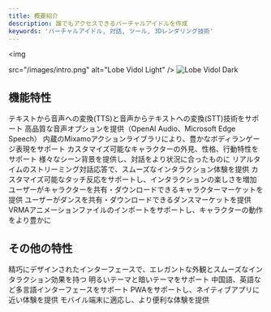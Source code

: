 ```yaml
---
title: 概要紹介
description: 誰でもアクセスできるバーチャルアイドルを作成
keywords: 'バーチャルアイドル, 対話, ツール, 3Dレンダリング技術'
---
```


<img

src="/images/intro.png"
alt="Lobe Vidol Light"
/> <img
className="hidden dark:block"
src="/images/intro.png"
alt="Lobe Vidol Dark"
/>

## 機能特性

<CardGroup cols={2}>
  <Card title="音声変換" icon="microphone">
    テキストから音声への変換(TTS)と音声からテキストへの変換(STT)技術をサポート
  </Card>
  <Card title="多様な音源" icon="volume-high">
    高品質な音声オプションを提供（OpenAI Audio、Microsoft Edge Speech）
  </Card>
  <Card title="動作ポーズ" icon="person-walking">
    内蔵のMixamoアクションライブラリにより、豊かなボディランゲージ表現をサポート
  </Card>
  <Card title="キャラクター編集" icon="user-pen">
    カスタマイズ可能なキャラクターの外見、性格、行動特性をサポート
  </Card>
  <Card title="背景設定" icon="image">
    様々なシーン背景を提供し、対話をより状況に合ったものに
  </Card>
  <Card title="ストリーミング応答" icon="comments">
    リアルタイムのストリーミング対話応答で、スムーズなインタラクション体験を提供
  </Card>
  <Card title="タッチインタラクション" icon="hand-pointer">
    カスタマイズ可能なタッチ反応をサポートし、インタラクションの楽しさを増加
  </Card>
  <Card title="キャラクターマーケット" icon="store">
    ユーザーがキャラクターを共有・ダウンロードできるキャラクターマーケットを提供
  </Card>
  <Card title="ダンスマーケット" icon="music">
    ユーザーがダンスを共有・ダウンロードできるダンスマーケットを提供
  </Card>
  <Card title="キャラクターアニメーション" icon="film">
    VRMAアニメーションファイルのインポートをサポートし、キャラクターの動作をより豊かに
  </Card>
</CardGroup>

## その他の特性

<CardGroup cols={2}>
  <Card title="エレガントなインターフェース" icon="palette">
    精巧にデザインされたインターフェースで、エレガントな外観とスムーズなインタラクション効果を持つ
  </Card>
  <Card title="テーマサポート" icon="moon">
    明るいテーマと暗いテーマをサポート
  </Card>
  <Card title="多言語" icon="language">
    中国語、英語など多言語インターフェースをサポート
  </Card>
  <Card title="PWAサポート" icon="mobile">
    PWAをサポートし、ネイティブアプリに近い体験を提供
  </Card>
  <Card title="モバイル適応" icon="mobile">
    モバイル端末に適応し、より便利な体験を提供
  </Card>
</CardGroup>

